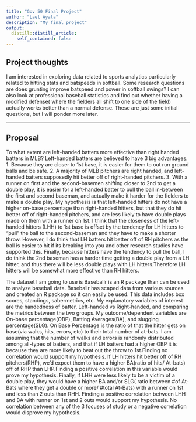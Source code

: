 ```yaml
---
title: "Gov 50 Final Project"
author: "Lael Ayala"
description: "My final project"
output:
  distill::distill_article:
    self_contained: false
---
```



## Project thoughts

I am interested in exploring data related to sports analytics particularly related to hitting stats and batspeeds in softball. Some research questions are does grunting improve batspeed and power in softball swings? I can also look at professional baseball statistics and find out whether having a modified defense( where the fielders all shift to one side of the field) actually works better than a normal defense. These are just some initial questions, but I will ponder more later.

---

## Proposal 


To what extent are left-handed batters more effective than right handed batters in MLB? Left-handed batters are believed to have 3 big advantages. 1. Because they are closer to 1st base, it is easier for them to out run ground balls and be safe. 2. A majority of MLB pitchers are right handed, and left-handed batters supposedly hit better off of right-handed pitchers. 3. With a runner on first and the second-basemen shifting closer to 2nd to get a double play, it is easier for a left-handed batter to pull the ball in-between the first and second baseman, and actually make it harder for the fielders to make a double play. My hypothesis is that left-handed hitters do not have a higher on-base percentage than right-handed hitters, but that they do hit better off of right-handed pitchers, and are less likely to have double plays made on them with a runner on 1st. I think that the closeness of the left-handed hitters (LHH) to 1st base is offset by the tendency for LH hitters to "pull" the ball to the second-baseman and they have to make a shorter throw. However, I do think that LH batters hit better off of RH pitchers as the ball is easier to hit if its breaking into you and other research studies have supported this. Finally, because hitters have the tendency to pull the ball, I do think the 2nd baseman has a harder time getting a double play from a LH hitter, and thus there will be less double plays with LH hitters.Therefore LH hitters will be somewhat more effective than RH hitters. 

The dataset I am going to use is Baseballr is an R package than can be used to analyze baseball data. Baseballr has scaped data from various sources and created an R package so it can easily be used. This data includes box scores, standings, sabermetrics, etc. My explanatory variables of interest are the handedness of batter, Left-handed vs Right-handed, and comparing the metrics between the two groups. My outcome/dependent variables are On-base percentage(OBP), Batting Averages(BA),  and slugging percentage(SLG). On Base Percentage is the ratio of that the hitter gets on base(via walks, hits, errors, etc) to their total number of at-bats. I am assuming that the number of walks and errors is randomly distributed among all-types of batters, and that if LH batters had a higher OBP it is because they are more likely to beat out the throw to 1st.Finding no correlation would support my hypothesis. If LH hitters hit better off of RH pitchers(RHP), we'd expect them to have a higher BA(ratio of hits/ At-bats) off of RHP than LHP.Finding a positive correlation in this variable would prove my hypothesis. Finally, if LHH were less likely to be a victim of a double play, they would have a higher BA and/or SLG( ratio between #of At-Bats where they get a double or more/ #total At-Bats) with a runner on 1st and less than 2 outs than RHH. Finding a positive correlation between LHH and BA with runner on 1st and 2 outs would support my hypothesis. No correlation between any of the 3 focuses of study or a negative correlation would disprove my hypothesis. 





